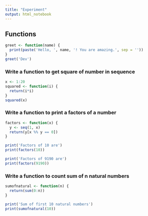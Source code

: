 ```yaml
---
title: "Experiment"
output: html_notebook
---
```


## Functions

```r
greet <- function(name) {
  print(paste('Hello, ', name, '! You are amazing.', sep = ''))
}
greet('Dev')
```

### Write a function to get square of number in sequence

```r
x <- 1:20
squared <- function(i) {
  return(i*i)
}
squared(x)
```

### Write a function to print a factors of a number

```r
factors <- function(x) {
  y <- seq(1, x)
  return(y[x %% y == 0])
}

print('Factors of 10 are')
print(factors(10))

print('Factors of 9190 are')
print(factors(9190))
```

### Write a function to count sum of n natural numbers

```r
sumofnatural <- function(n) {
  return(sum(0:n))
}

print('Sum of first 10 natural numbers')
print(sumofnatural(10))
```







